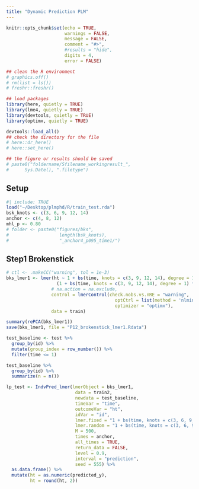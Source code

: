 ```yaml
---
title: "Dynamic Prediction PLM"
---
```


```r
knitr::opts_chunk$set(echo = TRUE,
                      warnings = FALSE,
                      message = FALSE,
                      comment = "#>",
                      #results = "hide",
                      digits = 4,
                      error = FALSE)

## clean the R environment
# graphics.off()
# rm(list = ls())
# freshr::freshr()

## load packages
library(here, quietly = TRUE)
library(lme4, quietly = TRUE)
library(devtools, quietly = TRUE)
library(optimx, quietly = TRUE)

devtools::load_all()
## check the directory for the file
# here::dr_here()
# here::set_here()

## the figure or results should be saved 
# paste0("foldername/Sfilename_workingresult_", 
#      Sys.Date(), ".filetype")
```


## Setup

```r
#| include: TRUE
load("~/Desktop/plmphd/R/train_test.rda")
bsk_knots <- c(3, 6, 9, 12, 14)
anchor <- c(4, 8, 12)
mhl_p <- 0.80
# folder <- paste0("figures/bks", 
#                   length(bsk_knots), 
#                   "_anchor4_p095_time1/")
```

## Step1 Brokenstick

```r
# ctl <- .makeCC("warning", tol = 1e-3)
bks_lmer1 <- lmer(ht ~ 1 + bs(time, knots = c(3, 9, 12, 14), degree = 1) * sex + 
                   (1 + bs(time, knots = c(3, 9, 12, 14), degree = 1) * sex| id),
                 # na.action = na.exclude,
                 control = lmerControl(check.nobs.vs.nRE = "warning",
                                         optCtrl = list(method = 'nlminb'),
                                         optimizer = "optimx"),
                 data = train)

summary(rePCA(bks_lmer1))
save(bks_lmer1, file = "P12_brokenstick_lmer1.Rdata")
```

```r
test_baseline <- test %>%
  group_by(id) %>%
  mutate(group_index = row_number()) %>% 
  filter(time <= 1)

test_baseline %>% 
  group_by(id) %>% 
  summarize(n = n())

lp_test <- IndvPred_lmer(lmerObject = bks_lmer1,
                          data = train2,
                          newdata = test_baseline,
                          timeVar = "time",
                          outcomeVar = "ht",
                          idVar = "id",
                          lmer.fixed = "1 + bs(time, knots = c(3, 6, 9, 12, 14), degree = 1) * sex",
                          lmer.random = "1 + bs(time, knots = c(3, 6, 9, 12, 14), degree = 1) * sex",
                          M = 500,
                          times = anchor,
                          all_times = TRUE,
                          return_data = FALSE,
                          level = 0.9,
                          interval = "prediction",
                          seed = 555) %>%
  as.data.frame() %>%
  mutate(ht = as.numeric(predicted_y),
         ht = round(ht, 2))
```













